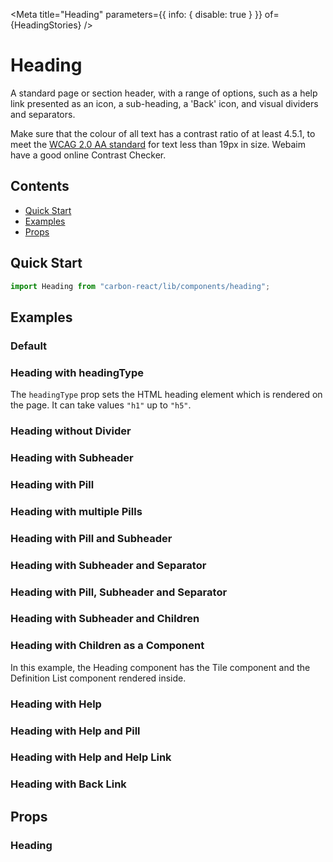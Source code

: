 

<Meta
  title="Heading"
  parameters={{ info: { disable: true } }}
  of={HeadingStories}
/>

# Heading

A standard page or section header, with a range of options, such as a help link presented as an icon, a sub-heading, a 'Back' icon, and visual dividers and separators.

Make sure that the colour of all text has a contrast ratio of at least 4.5.1,
to meet the [WCAG 2.0 AA standard](https://www.w3.org/TR/UNDERSTANDING-WCAG20/visual-audio-contrast-contrast.html "WCAG 2.0 AA standard") for text less than 19px in size.
Webaim have a good online Contrast Checker.

## Contents

- [Quick Start](#quick-start)
- [Examples](#examples)
- [Props](#props)

## Quick Start

```javascript
import Heading from "carbon-react/lib/components/heading";
```

## Examples

### Default

<Canvas name="default" of={HeadingStories.Default} />

### Heading with headingType

The `headingType` prop sets the HTML heading element which is rendered on the page. It can take values `"h1"` up to `"h5"`.

<Canvas name="with headingType" of={HeadingStories.WithHeadingType} />

### Heading without Divider

<Canvas name="without Divider" of={HeadingStories.WithoutDivider} />

### Heading with Subheader

<Canvas name="with subheader" of={HeadingStories.WithSubheader} />

### Heading with Pill

<Canvas name="with pill" of={HeadingStories.WithPill} />

### Heading with multiple Pills

<Canvas name="with multiple pills" of={HeadingStories.WithMultiplePills} />

### Heading with Pill and Subheader

<Canvas
  name="with pill and subheader"
  of={HeadingStories.WithPillAndSubheader}
/>

### Heading with Subheader and Separator

<Canvas
  name="with subheader and separator"
  of={HeadingStories.WithSubheaderSeperator}
/>

### Heading with Pill, Subheader and Separator

<Canvas
  name="with pill, subheader and separator"
  of={HeadingStories.WithPillSubheaderSeperator}
/>

### Heading with Subheader and Children

<Canvas
  name="with subheader and children"
  of={HeadingStories.WithSubheaderChildren}
/>

### Heading with Children as a Component

In this example, the Heading component has the Tile component and the Definition List component rendered inside.

<Canvas
  name="with children as component"
  of={HeadingStories.WithChildrenComponent}
/>

### Heading with Help

<Canvas name="with help" of={HeadingStories.WithHelp} />

### Heading with Help and Pill

<Canvas name="with help and pill" of={HeadingStories.WithHelpPill} />

### Heading with Help and Help Link

<Canvas name="with help link" of={HeadingStories.WithHelpLink} />

### Heading with Back Link

<Canvas name="with back link" of={HeadingStories.WithBackLink} />

## Props

### Heading

<ArgTypes of={HeadingStories} />
